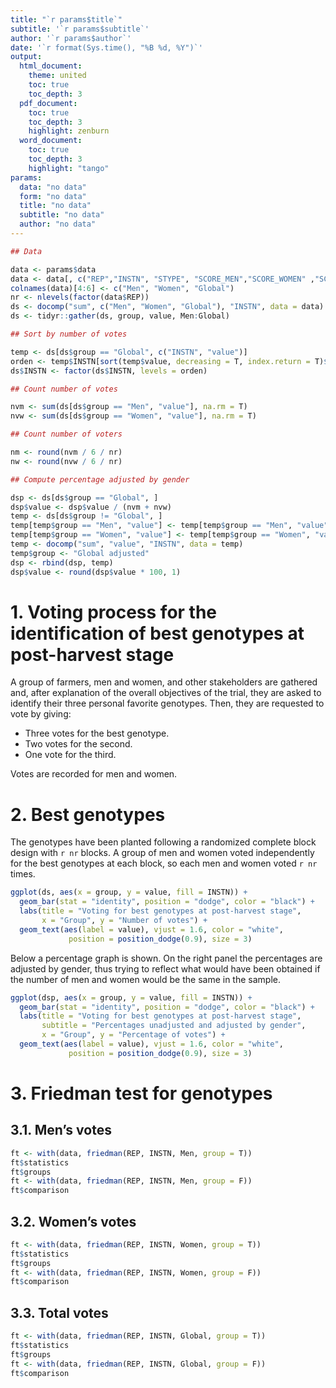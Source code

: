 ```yaml
---
title: "`r params$title`"
subtitle: '`r params$subtitle`'
author: '`r params$author`'
date: '`r format(Sys.time(), "%B %d, %Y")`'
output: 
  html_document:
    theme: united
    toc: true
    toc_depth: 3
  pdf_document:
    toc: true
    toc_depth: 3
    highlight: zenburn
  word_document:
    toc: true
    toc_depth: 3
    highlight: "tango"
params:
  data: "no data"
  form: "no data"
  title: "no data"
  subtitle: "no data"
  author: "no data"
---
```


```r

## Data

data <- params$data
data <- data[, c("REP","INSTN", "STYPE", "SCORE_MEN","SCORE_WOMEN" ,"SCORE_GLOBAL")]
colnames(data)[4:6] <- c("Men", "Women", "Global")
nr <- nlevels(factor(data$REP))
ds <- docomp("sum", c("Men", "Women", "Global"), "INSTN", data = data)
ds <- tidyr::gather(ds, group, value, Men:Global)

## Sort by number of votes

temp <- ds[ds$group == "Global", c("INSTN", "value")]
orden <- temp$INSTN[sort(temp$value, decreasing = T, index.return = T)$ix]
ds$INSTN <- factor(ds$INSTN, levels = orden)

## Count number of votes

nvm <- sum(ds[ds$group == "Men", "value"], na.rm = T)
nvw <- sum(ds[ds$group == "Women", "value"], na.rm = T)

## Count number of voters

nm <- round(nvm / 6 / nr)
nw <- round(nvw / 6 / nr)

## Compute percentage adjusted by gender

dsp <- ds[ds$group == "Global", ]
dsp$value <- dsp$value / (nvm + nvw)
temp <- ds[ds$group != "Global", ]
temp[temp$group == "Men", "value"] <- temp[temp$group == "Men", "value"] / nvm / 2
temp[temp$group == "Women", "value"] <- temp[temp$group == "Women", "value"] / nvw / 2
temp <- docomp("sum", "value", "INSTN", data = temp)
temp$group <- "Global adjusted"
dsp <- rbind(dsp, temp)
dsp$value <- round(dsp$value * 100, 1)

```

# 1. Voting process for the identification of best genotypes at post-harvest stage

A group of farmers, men and women, and other stakeholders are gathered and, after explanation of the overall objectives of the trial, they are asked to identify their three personal favorite genotypes. Then, they are requested to vote by giving:

- Three votes for the best genotype.
- Two votes for the second.
- One vote for the third.

Votes are recorded for men and women.

# 2. Best genotypes

The genotypes have been planted following a randomized complete block design with `r nr` blocks. A group of men and women voted independently for the best genotypes at each block, so each men and women voted `r nr` times.

```r
ggplot(ds, aes(x = group, y = value, fill = INSTN)) +
  geom_bar(stat = "identity", position = "dodge", color = "black") + 
  labs(title = "Voting for best genotypes at post-harvest stage",
       x = "Group", y = "Number of votes") +
  geom_text(aes(label = value), vjust = 1.6, color = "white",
             position = position_dodge(0.9), size = 3)
```

Below a percentage graph is shown. On the right panel the percentages are adjusted by gender, thus trying to reflect what would have been obtained if the number of men and women would be the same in the sample.

```r
ggplot(dsp, aes(x = group, y = value, fill = INSTN)) +
  geom_bar(stat = "identity", position = "dodge", color = "black") + 
  labs(title = "Voting for best genotypes at post-harvest stage",
       subtitle = "Percentages unadjusted and adjusted by gender",
       x = "Group", y = "Percentage of votes") +
  geom_text(aes(label = value), vjust = 1.6, color = "white",
             position = position_dodge(0.9), size = 3)
```

# 3. Friedman test for genotypes

## 3.1. Men's votes

```r
ft <- with(data, friedman(REP, INSTN, Men, group = T)) 
ft$statistics
ft$groups
ft <- with(data, friedman(REP, INSTN, Men, group = F)) 
ft$comparison
```

## 3.2. Women's votes

```r
ft <- with(data, friedman(REP, INSTN, Women, group = T)) 
ft$statistics
ft$groups
ft <- with(data, friedman(REP, INSTN, Women, group = F)) 
ft$comparison
```

## 3.3. Total votes

```r
ft <- with(data, friedman(REP, INSTN, Global, group = T)) 
ft$statistics
ft$groups
ft <- with(data, friedman(REP, INSTN, Global, group = F)) 
ft$comparison
```
